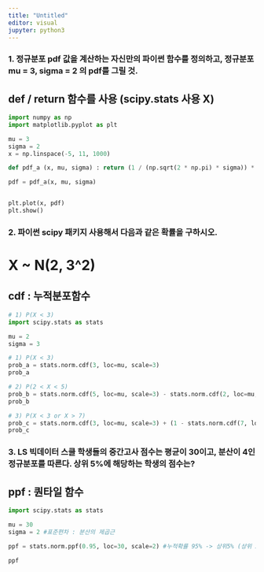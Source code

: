 ```yaml
---
title: "Untitled"
editor: visual
jupyter: python3
---
```


### 1. 정규분포 pdf 값을 계산하는 자신만의 파이썬 함수를 정의하고, 정규분포 mu = 3, sigma = 2 의 pdf를 그릴 것.
## def / return 함수를 사용 (scipy.stats 사용 X)

```python

import numpy as np
import matplotlib.pyplot as plt

mu = 3
sigma = 2
x = np.linspace(-5, 11, 1000)

def pdf_a (x, mu, sigma) : return (1 / (np.sqrt(2 * np.pi) * sigma)) * np.exp(-0.5 * ((x - mu) / sigma) ** 2)

pdf = pdf_a(x, mu, sigma)


plt.plot(x, pdf)
plt.show()


```

### 2. 파이썬 scipy 패키지 사용해서 다음과 같은 확률을 구하시오.
# X ~ N(2, 3^2)
## cdf : 누적분포함수

```python

# 1) P(X < 3)
import scipy.stats as stats

mu = 2
sigma = 3

# 1) P(X < 3)
prob_a = stats.norm.cdf(3, loc=mu, scale=3)
prob_a

# 2) P(2 < X < 5)
prob_b = stats.norm.cdf(5, loc=mu, scale=3) - stats.norm.cdf(2, loc=mu, scale=sigma)
prob_b

# 3) P(X < 3 or X > 7)
prob_c = stats.norm.cdf(3, loc=mu, scale=3) + (1 - stats.norm.cdf(7, loc=mu, scale=sigma))
prob_c


```

### 3. LS 빅데이터 스쿨 학생들의 중간고사 점수는 평균이 30이고, 분산이 4인 정규분포를 따른다. 상위 5%에 해당하는 학생의 점수는?
## ppf : 퀀타일 함수

```python

import scipy.stats as stats

mu = 30
sigma = 2 #표준편차 : 분산의 제곱근

ppf = stats.norm.ppf(0.95, loc=30, scale=2) #누적확률 95% -> 상위5% (상위 5% = 하위95%)

ppf


```













